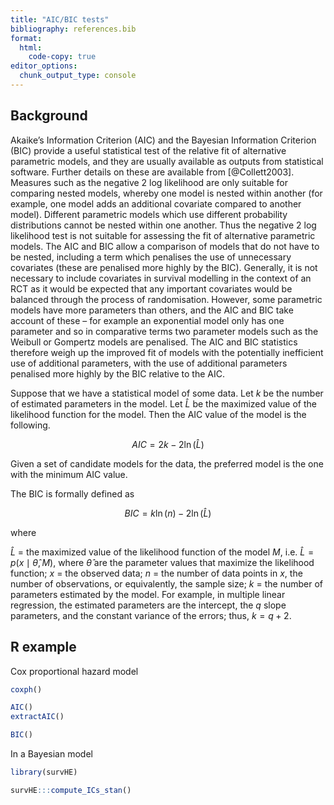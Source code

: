 ```yaml
---
title: "AIC/BIC tests"
bibliography: references.bib
format:
  html:
    code-copy: true
editor_options: 
  chunk_output_type: console
---
```


## Background

Akaike's Information Criterion (AIC) and the Bayesian Information Criterion (BIC) provide a useful statistical test of the relative fit of alternative parametric models, and they are usually available as outputs from statistical software. Further details on these are available from [@Collett2003]. Measures such as the negative 2 log likelihood are only suitable for comparing nested models, whereby one model is nested within another (for example, one model adds an additional covariate compared to another model). Different parametric models which use different probability distributions cannot be nested within one another. Thus the negative 2 log likelihood test is not suitable for assessing the fit of alternative parametric models. The AIC and BIC allow a comparison of models that do not have to be nested, including a term which penalises the use of unnecessary covariates (these are penalised more highly by the BIC). Generally, it is not necessary to include covariates in survival modelling in the context of an RCT as it would be expected that any important covariates would be balanced through the process of randomisation. However, some parametric models have more parameters than others, and the AIC and BIC take account of these -- for example an exponential model only has one parameter and so in comparative terms two parameter models such as the Weibull or Gompertz models are penalised. The AIC and BIC statistics therefore weigh up the improved fit of models with the potentially inefficient use of additional parameters, with the use of additional parameters penalised more highly by the BIC relative to the AIC.

Suppose that we have a statistical model of some data. Let $k$ be the number of estimated parameters in the model. Let $\hat{L}$ be the maximized value of the likelihood function for the model. Then the AIC value of the model is the following.

$$
AIC = 2k - 2 \ln({\hat {L}})
$$

Given a set of candidate models for the data, the preferred model is the one with the minimum AIC value.

The BIC is formally defined as

$$
BIC = k \ln(n) - 2 \ln({\widehat {L}})
$$

where

$\hat{L}$ = the maximized value of the likelihood function of the model $M$, i.e. $\hat{L} = p(x \mid \widehat{\theta}, M)$, where $\widehat{\theta }$ are the parameter values that maximize the likelihood function;
$x$ = the observed data;
$n$ = the number of data points in $x$, the number of observations, or equivalently, the sample size;
$k$ = the number of parameters estimated by the model. For example, in multiple linear regression, the estimated parameters are the intercept, the $q$ slope parameters, and the constant variance of the errors; thus, $k=q+2$.


## R example

Cox proportional hazard model

```r
coxph()

AIC()
extractAIC()

BIC()
```

In a Bayesian model

```r
library(survHE)

survHE:::compute_ICs_stan()
```

